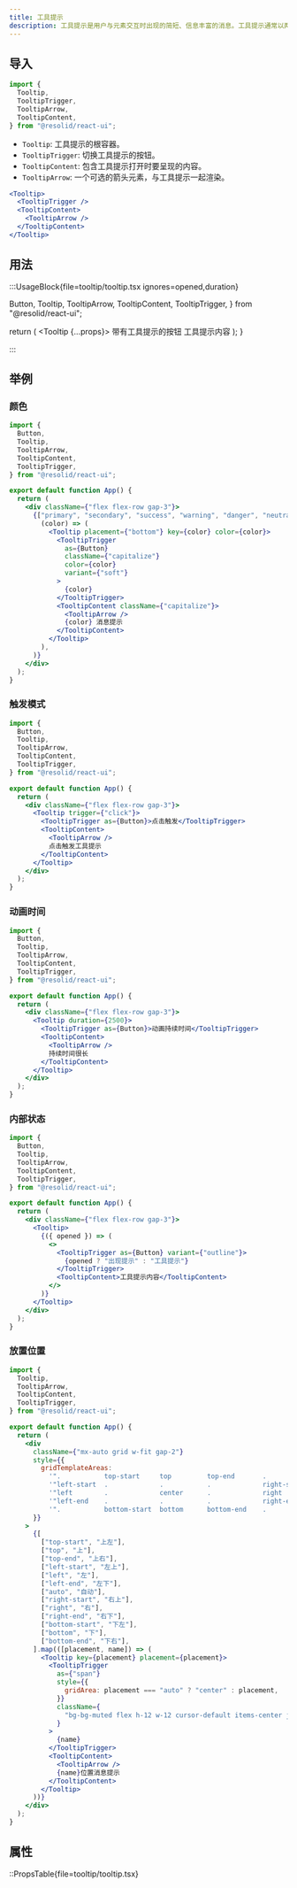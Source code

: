 ```yaml
---
title: 工具提示
description: 工具提示是用户与元素交互时出现的简短、信息丰富的消息。工具提示通常以两种方式之一启动：通过鼠标悬停手势或通过键盘悬停手势。
---
```


## 导入

```js
import {
  Tooltip,
  TooltipTrigger,
  TooltipArrow,
  TooltipContent,
} from "@resolid/react-ui";
```

- `Tooltip`: 工具提示的根容器。
- `TooltipTrigger`: 切换工具提示的按钮。
- `TooltipContent`: 包含工具提示打开时要呈现的内容。
- `TooltipArrow`: 一个可选的箭头元素，与工具提示一起渲染。

```jsx
<Tooltip>
  <TooltipTrigger />
  <TooltipContent>
    <TooltipArrow />
  </TooltipContent>
</Tooltip>
```

## 用法

:::UsageBlock{file=tooltip/tooltip.tsx ignores=opened,duration}

  Button,
  Tooltip,
  TooltipArrow,
  TooltipContent,
  TooltipTrigger,
} from "@resolid/react-ui";

  return (
    <Tooltip {...props}>
      <TooltipTrigger as={Button}>带有工具提示的按钮</TooltipTrigger>
      <TooltipContent>
        <TooltipArrow />
        工具提示内容
      </TooltipContent>
    </Tooltip>
  );
}

:::

## 举例

### 颜色

```jsx demo
import {
  Button,
  Tooltip,
  TooltipArrow,
  TooltipContent,
  TooltipTrigger,
} from "@resolid/react-ui";

export default function App() {
  return (
    <div className={"flex flex-row gap-3"}>
      {["primary", "secondary", "success", "warning", "danger", "neutral"].map(
        (color) => (
          <Tooltip placement={"bottom"} key={color} color={color}>
            <TooltipTrigger
              as={Button}
              className={"capitalize"}
              color={color}
              variant={"soft"}
            >
              {color}
            </TooltipTrigger>
            <TooltipContent className={"capitalize"}>
              <TooltipArrow />
              {color} 消息提示
            </TooltipContent>
          </Tooltip>
        ),
      )}
    </div>
  );
}
```

### 触发模式

```jsx demo
import {
  Button,
  Tooltip,
  TooltipArrow,
  TooltipContent,
  TooltipTrigger,
} from "@resolid/react-ui";

export default function App() {
  return (
    <div className={"flex flex-row gap-3"}>
      <Tooltip trigger={"click"}>
        <TooltipTrigger as={Button}>点击触发</TooltipTrigger>
        <TooltipContent>
          <TooltipArrow />
          点击触发工具提示
        </TooltipContent>
      </Tooltip>
    </div>
  );
}
```

### 动画时间

```jsx demo
import {
  Button,
  Tooltip,
  TooltipArrow,
  TooltipContent,
  TooltipTrigger,
} from "@resolid/react-ui";

export default function App() {
  return (
    <div className={"flex flex-row gap-3"}>
      <Tooltip duration={2500}>
        <TooltipTrigger as={Button}>动画持续时间</TooltipTrigger>
        <TooltipContent>
          <TooltipArrow />
          持续时间很长
        </TooltipContent>
      </Tooltip>
    </div>
  );
}
```

### 内部状态

```jsx demo
import {
  Button,
  Tooltip,
  TooltipArrow,
  TooltipContent,
  TooltipTrigger,
} from "@resolid/react-ui";

export default function App() {
  return (
    <div className={"flex flex-row gap-3"}>
      <Tooltip>
        {({ opened }) => (
          <>
            <TooltipTrigger as={Button} variant={"outline"}>
              {opened ? "出现提示" : "工具提示"}
            </TooltipTrigger>
            <TooltipContent>工具提示内容</TooltipContent>
          </>
        )}
      </Tooltip>
    </div>
  );
}
```

### 放置位置

```jsx demo
import {
  Tooltip,
  TooltipArrow,
  TooltipContent,
  TooltipTrigger,
} from "@resolid/react-ui";

export default function App() {
  return (
    <div
      className={"mx-auto grid w-fit gap-2"}
      style={{
        gridTemplateAreas:
          '".           top-start     top         top-end       .            "' +
          '"left-start  .             .           .             right-start  "' +
          '"left        .             center      .             right        "' +
          '"left-end    .             .           .             right-end    "' +
          '".           bottom-start  bottom      bottom-end    .            "',
      }}
    >
      {[
        ["top-start", "上左"],
        ["top", "上"],
        ["top-end", "上右"],
        ["left-start", "左上"],
        ["left", "左"],
        ["left-end", "左下"],
        ["auto", "自动"],
        ["right-start", "右上"],
        ["right", "右"],
        ["right-end", "右下"],
        ["bottom-start", "下左"],
        ["bottom", "下"],
        ["bottom-end", "下右"],
      ].map(([placement, name]) => (
        <Tooltip key={placement} placement={placement}>
          <TooltipTrigger
            as={"span"}
            style={{
              gridArea: placement === "auto" ? "center" : placement,
            }}
            className={
              "bg-bg-muted flex h-12 w-12 cursor-default items-center justify-center rounded-md text-center text-sm leading-tight"
            }
          >
            {name}
          </TooltipTrigger>
          <TooltipContent>
            <TooltipArrow />
            {name}位置消息提示
          </TooltipContent>
        </Tooltip>
      ))}
    </div>
  );
}
```

## 属性

::PropsTable{file=tooltip/tooltip.tsx}
